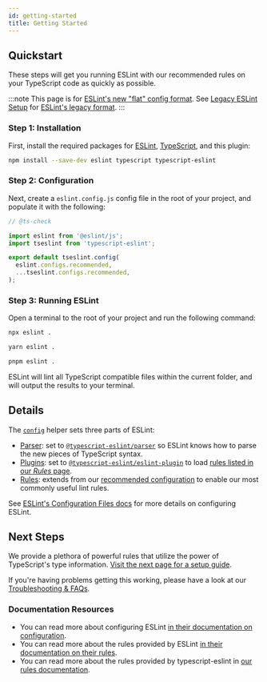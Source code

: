 ```yaml
---
id: getting-started
title: Getting Started
---
```


## Quickstart

These steps will get you running ESLint with our recommended rules on your TypeScript code as quickly as possible.

:::note
This page is for [ESLint's new "flat" config format](https://eslint.org/docs/latest/use/configure/configuration-files-new).
See [Legacy ESLint Setup](./linting/Legacy_ESLint_Setup.mdx) for [ESLint's legacy format](https://eslint.org/docs/latest/use/configure/configuration-files).
:::

### Step 1: Installation

First, install the required packages for [ESLint](https://eslint.org), [TypeScript](https://typescriptlang.org), and this plugin:

```bash npm2yarn
npm install --save-dev eslint typescript typescript-eslint
```

### Step 2: Configuration

Next, create a `eslint.config.js` config file in the root of your project, and populate it with the following:

```js title="eslint.config.js"
// @ts-check

import eslint from '@eslint/js';
import tseslint from 'typescript-eslint';

export default tseslint.config(
  eslint.configs.recommended,
  ...tseslint.configs.recommended,
);
```

### Step 3: Running ESLint

Open a terminal to the root of your project and run the following command:

<Tabs groupId="npm2yarn">
<TabItem value="npm">

```bash
npx eslint .
```

</TabItem>
<TabItem value="Yarn">

```bash
yarn eslint .
```

</TabItem>
<TabItem value="pnpm">

```bash
pnpm eslint .
```

</TabItem>
</Tabs>

ESLint will lint all TypeScript compatible files within the current folder, and will output the results to your terminal.

## Details

The [`config`](./packages/TypeScript_ESLint.mdx) helper sets three parts of ESLint:

- [Parser](https://eslint.org/docs/latest/use/configure/parser): set to [`@typescript-eslint/parser`](./packages/Parser.mdx) so ESLint knows how to parse the new pieces of TypeScript syntax.
- [Plugins](https://eslint.org/docs/latest/use/configure/plugins): set to [`@typescript-eslint/eslint-plugin`](./packages/ESLint_Plugin.mdx) to load [rules listed in our _Rules_ page](./Rules).
- [Rules](https://eslint.org/docs/latest/use/configure/rules): extends from our [recommended configuration](http://localhost:3000/linting/configs#recommended) to enable our most commonly useful lint rules.

See [ESLint's Configuration Files docs](https://eslint.org/docs/user-guide/configuring/configuration-files) for more details on configuring ESLint.

## Next Steps

We provide a plethora of powerful rules that utilize the power of TypeScript's type information. [Visit the next page for a setup guide](./linting/Typed_Linting.mdx 'Visit the next page for a typed rules setup guide').

If you're having problems getting this working, please have a look at our [Troubleshooting & FAQs](./linting/Troubleshooting.mdx).

### Documentation Resources

- You can read more about configuring ESLint [in their documentation on configuration](https://eslint.org/docs/user-guide/configuring).
- You can read more about the rules provided by ESLint [in their documentation on their rules](https://eslint.org/docs/rules/).
- You can read more about the rules provided by typescript-eslint in [our rules documentation](/rules).

